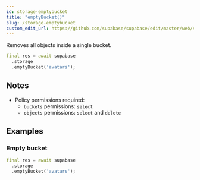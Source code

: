 ```yaml
---
id: storage-emptybucket
title: "emptyBucket()"
slug: /storage-emptybucket
custom_edit_url: https://github.com/supabase/supabase/edit/master/web/spec/supabase_dart_v1_ref.yml
---
```



Removes all objects inside a single bucket.


```dart
final res = await supabase
  .storage
  .emptyBucket('avatars');
```






## Notes

- Policy permissions required:
  - `buckets` permissions: `select` 
  - `objects` permissions: `select` and `delete`










## Examples

### Empty bucket



```dart
final res = await supabase
  .storage
  .emptyBucket('avatars');
```